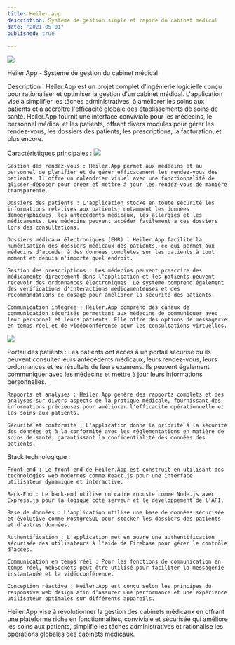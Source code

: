 ```yaml
---
title: Heiler.app
description: Système de gestion simple et rapide du cabinet médical
date: "2021-05-01"
published: true
  
---
```



![](/doc1.png)

Heiler.App - Système de gestion du cabinet médical

Description :
Heiler.App est un projet complet d'ingénierie logicielle conçu pour rationaliser et optimiser la gestion d'un cabinet médical. L'application vise à simplifier les tâches administratives, à améliorer les soins aux patients et à accroître l'efficacité globale des établissements de soins de santé. Heiler.App fournit une interface conviviale pour les médecins, le personnel médical et les patients, offrant divers modules pour gérer les rendez-vous, les dossiers des patients, les prescriptions, la facturation, et plus encore.

Caractéristiques principales :
![](/doc3.png)

    Gestion des rendez-vous : Heiler.App permet aux médecins et au personnel de planifier et de gérer efficacement les rendez-vous des patients. Il offre un calendrier visuel avec une fonctionnalité de glisser-déposer pour créer et mettre à jour les rendez-vous de manière transparente.

    Dossiers des patients : L'application stocke en toute sécurité les informations relatives aux patients, notamment les données démographiques, les antécédents médicaux, les allergies et les médicaments. Les médecins peuvent accéder facilement à ces dossiers lors des consultations.

    Dossiers médicaux électroniques (EHR) : Heiler.App facilite la numérisation des dossiers médicaux des patients, ce qui permet aux médecins d'accéder à des données complètes sur les patients à tout moment et depuis n'importe quel endroit.

    Gestion des prescriptions : Les médecins peuvent prescrire des médicaments directement dans l'application et les patients peuvent recevoir des ordonnances électroniques. Le système comprend également des vérifications d'interactions médicamenteuses et des recommandations de dosage pour améliorer la sécurité des patients.

    Communication intégrée : Heiler.App comprend des canaux de communication sécurisés permettant aux médecins de communiquer avec leur personnel et leurs patients. Elle offre des options de messagerie en temps réel et de vidéoconférence pour les consultations virtuelles.
![](/doc2.png)

Portail des patients : Les patients ont accès à un portail sécurisé où ils peuvent consulter leurs antécédents médicaux, leurs rendez-vous, leurs ordonnances et les résultats de leurs examens. Ils peuvent également communiquer avec les médecins et mettre à jour leurs informations personnelles.

    Rapports et analyses : Heiler.App génère des rapports complets et des analyses sur divers aspects de la pratique médicale, fournissant des informations précieuses pour améliorer l'efficacité opérationnelle et les soins aux patients.

    Sécurité et conformité : L'application donne la priorité à la sécurité des données et à la conformité avec les réglementations en matière de soins de santé, garantissant la confidentialité des données des patients.

Stack technologique :

    Front-end : Le front-end de Heiler.App est construit en utilisant des technologies web modernes comme React.js pour une interface utilisateur dynamique et interactive.

    Back-End : Le back-end utilise un cadre robuste comme Node.js avec Express.js pour la logique côté serveur et le développement de l'API.

    Base de données : L'application utilise une base de données sécurisée et évolutive comme PostgreSQL pour stocker les dossiers des patients et d'autres données.

    Authentification : L'application met en œuvre une authentification sécurisée des utilisateurs à l'aide de Firebase pour gérer le contrôle d'accès.

    Communication en temps réel : Pour les fonctions de communication en temps réel, WebSockets peut être utilisé pour faciliter la messagerie instantanée et la vidéoconférence.

    Conception réactive : Heiler.App est conçu selon les principes du responsive web design afin d'assurer une performance et une expérience utilisateur optimales sur différents appareils.

Heiler.App vise à révolutionner la gestion des cabinets médicaux en offrant une plateforme riche en fonctionnalités, conviviale et sécurisée qui améliore les soins aux patients, simplifie les tâches administratives et rationalise les opérations globales des cabinets médicaux.